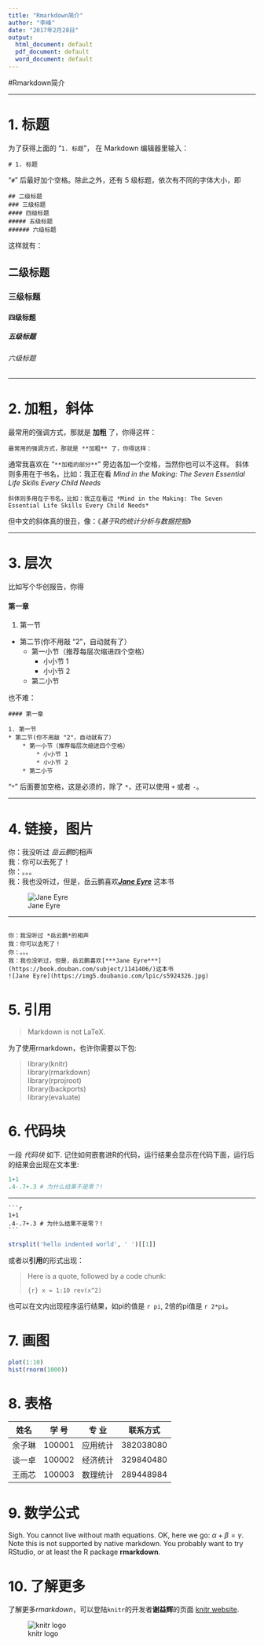 ```yaml
---
title: "Rmarkdown简介"
author: "李峰"
date: "2017年2月28日"
output:
  html_document: default
  pdf_document: default
  word_document: default
---
```


#Rmarkdown简介

---

# 1. 标题

为了获得上面的 “`1. 标题`”， 在 Markdown 编辑器里输入：

~~~
# 1. 标题
~~~

“`#`” 后最好加个空格。除此之外，还有 5 级标题，依次有不同的字体大小，即

~~~
## 二级标题
### 三级标题
#### 四级标题
##### 五级标题
###### 六级标题
~~~
这样就有：

## 二级标题
### 三级标题
#### 四级标题
##### 五级标题
###### 六级标题



---

# 2. 加粗，斜体

最常用的强调方式，那就是 **加粗** 了，你得这样：

~~~
最常用的强调方式，那就是 **加粗** 了，你得这样：
~~~

通常我喜欢在 “`**加粗的部分**`” 旁边各加一个空格，当然你也可以不这样。
斜体则多用在于书名，比如：我正在看 *Mind in the Making: The Seven Essential Life Skills Every Child Needs*

~~~
斜体则多用在于书名，比如：我正在看过 *Mind in the Making: The Seven Essential Life Skills Every Child Needs*
~~~

但中文的斜体真的很丑，像：《*基于R的统计分析与数据挖掘*》

---

# 3. 层次

比如写个华创报告，你得

#### 第一章

1. 第一节
* 第二节(你不用敲 "2"，自动就有了）
    * 第一小节（推荐每层次缩进四个空格）
        * 小小节 1
        * 小小节 2
    * 第二小节

也不难：

~~~
#### 第一章

1. 第一节
* 第二节(你不用敲 "2"，自动就有了）
    * 第一小节（推荐每层次缩进四个空格）
        * 小小节 1
        * 小小节 2
    * 第二小节
~~~

“`*`” 后面要加空格，这是必须的，除了 `*`，还可以使用 `+` 或者 `-`。


---

# 4. 链接，图片

你：我没听过 *岳云鹏*的相声  
我：你可以去死了！  
你：。。。  
我：我也没听过，但是，岳云鹏喜欢[***Jane Eyre***](https://book.douban.com/subject/1141406/) 这本书  

![Jane Eyre](https://img5.doubanio.com/lpic/s5924326.jpg)

---
  
~~~

你：我没听过 *岳云鹏*的相声  
我：你可以去死了！  
你：。。。  
我：我也没听过，但是，岳云鹏喜欢[***Jane Eyre***](https://book.douban.com/subject/1141406/)这本书
![Jane Eyre](https://img5.doubanio.com/lpic/s5924326.jpg)

~~~




# 5. 引用


> Markdown is not LaTeX.




为了使用rmarkdown，也许你需要以下包:

> library(knitr)  
library(rmarkdown)  
library(rprojroot)  
library(backports)  
library(evaluate)  



# 6. 代码块

一段 _代码块_ 如下. 记住如何嵌套进R的代码，运行结果会显示在代码下面，运行后的结果会出现在文本里:

```r
1+1
.4-.7+.3 # 为什么结果不是零？!
```

---

~~~
```r
1+1
.4-.7+.3 # 为什么结果不是零？!
```
~~~

```r
strsplit('hello indented world', ' ')[[1]]
```


或者以**引用**的形式出现：

> Here is a quote, followed by a code chunk:
>
> ```{r}
> x = 1:10
> rev(x^2)
> ```

也可以在文内出现程序运行结果，如pi的值是 `r pi`, 2倍的pi值是 `r 2*pi`。



# 7. 画图



```r
plot(1:10)
hist(rnorm(1000))
```

# 8. 表格

 |   姓名 |  学 号 |   专 业  |  联系方式 |
 |:------:|:------:|:-------: |:---------:|
 | 余子琳 | 100001 | 应用统计 | 382038080 |
 | 谈一卓 | 100002 | 经济统计 | 329840480 |
 | 王雨芯 | 100003 | 数理统计 | 289448984 |


# 9. 数学公式

Sigh. You cannot live without math equations. OK, here we go: $\alpha+\beta=\gamma$. Note this is not supported by native markdown. You probably want to try RStudio, or at least the R package **rmarkdown**.


# 10. 了解更多

了解更多*rmarkdown*，可以登陆`knitr`的开发者**谢益辉**的页面 [knitr website](http://yihui.name/knitr/).

![knitr logo](http://yihui.name/knitr/images/knit-logo.png)



